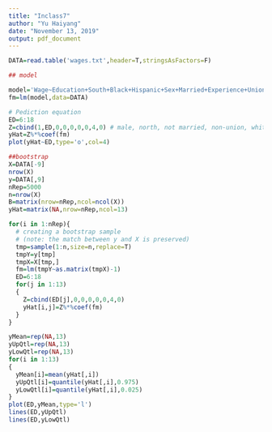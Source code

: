 ```yaml
---
title: "Inclass7"
author: "Yu Haiyang"
date: "November 13, 2019"
output: pdf_document
---
```


```r
DATA=read.table('wages.txt',header=T,stringsAsFactors=F)

## model

model='Wage~Education+South+Black+Hispanic+Sex+Married+Experience+Union'  
fm=lm(model,data=DATA)

# Pediction equation
ED=6:18
Z=cbind(1,ED,0,0,0,0,0,4,0) # male, north, not married, non-union, white, 4 yr of experience
yHat=Z%*%coef(fm)
plot(yHat~ED,type='o',col=4)

##bootstrap
X=DATA[-9]
nrow(X)
y=DATA[,9]
nRep=5000
n=nrow(X)
B=matrix(nrow=nRep,ncol=ncol(X))
yHat=matrix(NA,nrow=nRep,ncol=13)

for(i in 1:nRep){
  # creating a bootstrap sample
  # (note: the match between y and X is preserved)
  tmp=sample(1:n,size=n,replace=T)
  tmpY=y[tmp] 
  tmpX=X[tmp,]
  fm=lm(tmpY~as.matrix(tmpX)-1) 
  ED=6:18
  for(j in 1:13)
  {
    Z=cbind(ED[j],0,0,0,0,0,4,0)
    yHat[i,j]=Z%*%coef(fm)
  }
}

yMean=rep(NA,13)
yUpQtl=rep(NA,13)
yLowQtl=rep(NA,13)
for(i in 1:13)
{
  yMean[i]=mean(yHat[,i])
  yUpQtl[i]=quantile(yHat[,i],0.975)
  yLowQtl[i]=quantile(yHat[,i],0.025)
}
plot(ED,yMean,type='l')
lines(ED,yUpQtl)
lines(ED,yLowQtl)


```
